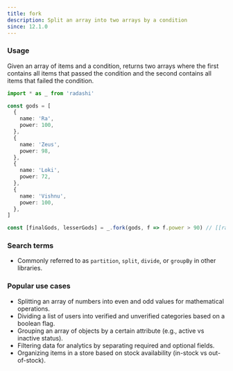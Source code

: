 ```yaml
---
title: fork
description: Split an array into two arrays by a condition
since: 12.1.0
---
```


### Usage

Given an array of items and a condition, returns two arrays where the first contains all items that passed the condition and the second contains all items that failed the condition.

```ts
import * as _ from 'radashi'

const gods = [
  {
    name: 'Ra',
    power: 100,
  },
  {
    name: 'Zeus',
    power: 98,
  },
  {
    name: 'Loki',
    power: 72,
  },
  {
    name: 'Vishnu',
    power: 100,
  },
]

const [finalGods, lesserGods] = _.fork(gods, f => f.power > 90) // [[ra, vishnu, zeus], [loki]]
```

### Search terms

- Commonly referred to as `partition`, `split`, `divide`, or `groupBy` in other libraries.

### Popular use cases

- Splitting an array of numbers into even and odd values for mathematical operations.
- Dividing a list of users into verified and unverified categories based on a boolean flag.
- Grouping an array of objects by a certain attribute (e.g., active vs inactive status).
- Filtering data for analytics by separating required and optional fields.
- Organizing items in a store based on stock availability (in-stock vs out-of-stock).
